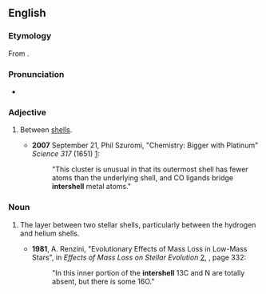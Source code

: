 ==English==

===Etymology===
From {{prefix|en|inter|shell}}.

===Pronunciation===
* {{a|GenAm}} {{IPA|en|/ˈɪntɚˌʃɛl/}}

===Adjective===
{{en-adj|-}}

# {{lb|en|physics}} Between [[shell]]s.
#* '''2007''' September 21, Phil Szuromi, "Chemistry: Bigger with Platinum" ''Science 317'' (1651) [http://www.sciencemag.org/cgi/content/full/317/5845/1651c]:
#*: "This cluster is unusual in that its outermost shell has fewer atoms than the underlying shell, and CO ligands bridge '''intershell''' metal atoms."

===Noun===
{{en-noun}}

# {{lb|en|astronomy}} The layer between two stellar shells, particularly between the hydrogen and helium shells.
#* '''1981''', A. Renzini, "Evolutionary Effects of Mass Loss in Low-Mass Stars", in ''Effects of Mass Loss on Stellar Evolution'' [http://books.google.com/books?id=Urnr4_XvRl0C&pg=PA332], {{ISBN|9027712921}}, page 332:
#*: "In this inner portion of the '''intershell''' 13C and N are totally absent, but there is some 16O."
